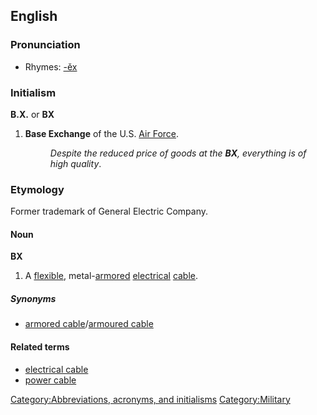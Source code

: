 {{see|Bx}}

==English==

===Pronunciation===
* Rhymes: [[Rhymes:English:-ěx|-ěx]]

===Initialism===
'''B.X.''' or '''BX'''
# '''Base Exchange''' of the U.S. [[Air Force]].
#:''Despite the reduced price of goods at the '''BX''', everything is of high quality''.

===Etymology===
Former trademark of General Electric Company.

====Noun====
'''BX'''
# A [[flexible]], metal-[[armored]] [[electrical]] [[cable]].

=====Synonyms=====
* [[armored cable]]/[[armoured cable]]

====Related terms====
* [[electrical cable]]
* [[power cable]]

[[Category:Abbreviations, acronyms, and initialisms]]
[[Category:Military]]
